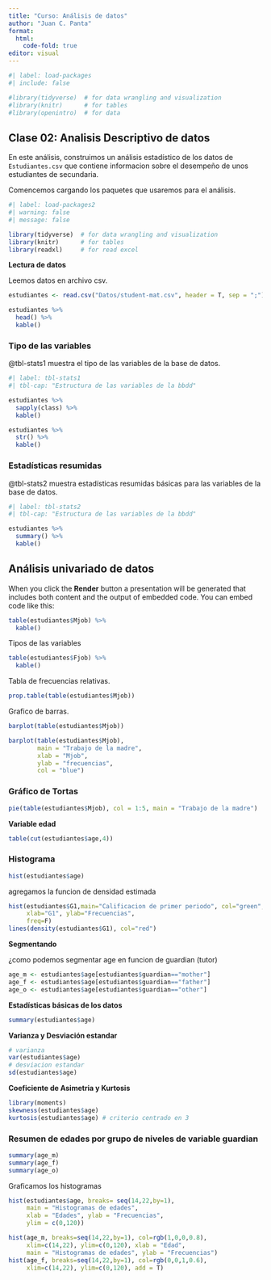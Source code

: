 ```yaml
---
title: "Curso: Análisis de datos"
author: "Juan C. Panta"
format:
  html: 
    code-fold: true
editor: visual
---
```


```r
#| label: load-packages
#| include: false

#library(tidyverse)  # for data wrangling and visualization
#library(knitr)      # for tables
#library(openintro)  # for data
```

## Clase 02: Analisis Descriptivo de datos

En este análisis, construimos un análisis estadístico de los datos de `Estudiantes.csv` que contiene informacion sobre el desempeño de unos estudiantes de secundaria.

Comencemos cargando los paquetes que usaremos para el análisis.

```r
#| label: load-packages2
#| warning: false
#| message: false

library(tidyverse)  # for data wrangling and visualization
library(knitr)      # for tables
library(readxl)     # for read excel

```

**Lectura de datos**

Leemos datos en archivo csv.

```r
estudiantes <- read.csv("Datos/student-mat.csv", header = T, sep = ";")

estudiantes %>%
  head() %>%
  kable()
```

### Tipo de las variables

@tbl-stats1 muestra el tipo de las variables de la base de datos.

```r
#| label: tbl-stats1
#| tbl-cap: "Estructura de las variables de la bbdd"

estudiantes %>%
  sapply(class) %>%
  kable()

estudiantes %>%
  str() %>%
  kable()
```

### Estadísticas resumidas

@tbl-stats2 muestra estadísticas resumidas básicas para las variables de la base de datos.

```r
#| label: tbl-stats2
#| tbl-cap: "Estructura de las variables de la bbdd"

estudiantes %>%
  summary() %>%
  kable()
```

## Análisis univariado de datos {#sec-aud}

When you click the **Render** button a presentation will be generated that includes both content and the output of embedded code. You can embed code like this:

```r
table(estudiantes$Mjob) %>%
  kable()
```

Tipos de las variables

```r
table(estudiantes$Fjob) %>%
  kable()
```

Tabla de frecuencias relativas.

```r
prop.table(table(estudiantes$Mjob))
```

Grafico de barras.

```r
barplot(table(estudiantes$Mjob))
```

```r
barplot(table(estudiantes$Mjob),
        main = "Trabajo de la madre",
        xlab = "Mjob",
        ylab = "frecuencias",
        col = "blue")
```

### Gráfico de Tortas

```r
pie(table(estudiantes$Mjob), col = 1:5, main = "Trabajo de la madre")
```

**Variable edad**

```r
table(cut(estudiantes$age,4))
```

### Histograma

```r
hist(estudiantes$age)
```

agregamos la funcion de densidad estimada

```r
hist(estudiantes$G1,main="Calificacion de primer periodo", col="green",
     xlab="G1", ylab="Frecuencias",
     freq=F)
lines(density(estudiantes$G1), col="red")
```


**Segmentando**

¿como podemos segmentar age en funcion de guardian (tutor)

```r
age_m <- estudiantes$age[estudiantes$guardian=="mother"]
age_f <- estudiantes$age[estudiantes$guardian=="father"]
age_o <- estudiantes$age[estudiantes$guardian=="other"]
```


**Estadísticas básicas de los datos**

```r
summary(estudiantes$age)
```

**Varianza y Desviación estandar**

```r
# varianza
var(estudiantes$age)
# desviacion estandar
sd(estudiantes$age)
```

**Coeficiente de Asimetria y Kurtosis**

```r
library(moments)
skewness(estudiantes$age)
kurtosis(estudiantes$age) # criterio centrado en 3
```


### Resumen de edades por grupo de niveles de variable guardian

```r
summary(age_m)
summary(age_f)
summary(age_o)
```

Graficamos los histogramas

```r
hist(estudiantes$age, breaks= seq(14,22,by=1),
     main = "Histogramas de edades",
     xlab = "Edades", ylab = "Frecuencias",
     ylim = c(0,120))
```


```r
hist(age_m, breaks=seq(14,22,by=1), col=rgb(1,0,0,0.8),
     xlim=c(14,22), ylim=c(0,120), xlab = "Edad",
     main = "Histogramas de edades", ylab = "Frecuencias")
hist(age_f, breaks=seq(14,22,by=1), col=rgb(0,0,1,0.6),
     xlim=c(14,22), ylim=c(0,120), add = T)
```


